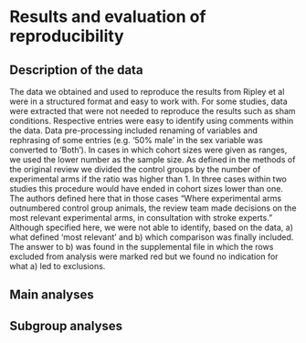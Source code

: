 # Results and evaluation of reproducibility

```{=html}
<!-- 
- Were you able to replicate all or part of the study methods? Why / why not?
- Were you able to reproduce all or part of the published results? Why / why not?
- Please attach any relevant results as an appendix. -->
```
## Description of the data

The data we obtained and used to reproduce the results from Ripley et al were in a structured format and easy to work with. For some studies, data were extracted that were not needed to reproduce the results such as sham conditions. Respective entries were easy to identify using comments within the data. Data pre-processing included renaming of variables and rephrasing of some entries (e.g. '50% male' in the sex variable was converted to 'Both'). In cases in which cohort sizes were given as ranges, we used the lower number as the sample size. As defined in the methods of the original review <!--how to we call the thing we are replicating?--> we divided the control groups by the number of experimental arms if the ratio was higher than 1. In three cases within two studies this procedure would have ended in cohort sizes lower than one. The authors defined here that in those cases "Where experimental arms outnumbered control group animals, the review team made decisions on the most relevant experimental arms, in consultation with stroke experts." Although specified here, we were not able to identify, based on the data, a) what defined 'most relevant' and b) which comparison was finally included. The answer to b) was found in the supplemental file in which the rows excluded from analysis were marked red but we found no indication for what a) led to exclusions.

## Main analyses

## Subgroup analyses
